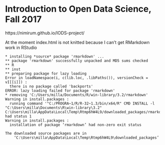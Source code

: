 # Introduction to Open Data Science, Fall 2017

https://nimirum.github.io/IODS-project/

At the moment index.html is not knitted because I can't get RMarkdown work in RStudio

```
* installing *source* package 'rmarkdown' ...
** package 'rmarkdown' successfully unpacked and MD5 sums checked
** R
** inst
** preparing package for lazy loading
Error in loadNamespace(i, c(lib.loc, .libPaths()), versionCheck = vI[[i]]) : 
  there is no package called 'backports'
ERROR: lazy loading failed for package 'rmarkdown'
* removing 'C:/Users/milla/Documents/R/win-library/3.2/rmarkdown'
Warning in install.packages :
  running command '"C:/PROGRA~1/R/R-32~1.3/bin/x64/R" CMD INSTALL -l "C:\Users\milla\Documents\R\win-library\3.2" C:\Users\milla\AppData\Local\Temp\Rtmp6hW4L9/downloaded_packages/rmarkdown_1.6.tar.gz' had status 1
Warning in install.packages :
  installation of package ‘rmarkdown’ had non-zero exit status

The downloaded source packages are in
	‘C:\Users\milla\AppData\Local\Temp\Rtmp6hW4L9\downloaded_packages’
```